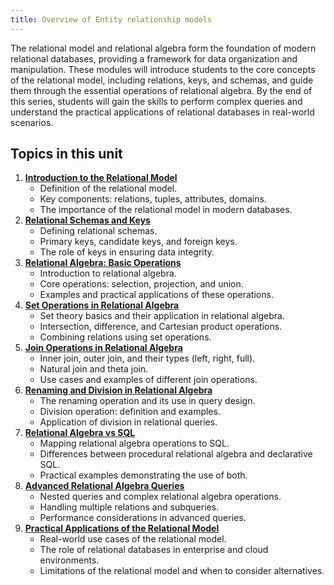 ```yaml
---
title: Overview of Entity relationship models
---
```


<!--
Hey Chatgpt.  I'd you to play the role of a professor teaching an undergraduate computer science course covering databases.  The course consists of several modules including: entity-relationship models, relational model and relational algebra, normal forms and normalization, and SQL.

I need your assistance developing materials for 9 20-min long lectures covering the topic of the relational model and relational algebra. As a first step, please provide 9 high-level topics to be covered.

I'd like your response carefully formatted using markdown.  Here is my prescribed format template:
-example-begin-
1. [**Overview of Database Design**](overview-of-database-design.qmd)
   - Definition and purpose of database design.
   - Overview of key design phases.
   - Ensuring data integrity, scalability, and alignment with business goals.
-example-end-

-->

The relational model and relational algebra form the foundation of modern relational databases, providing a framework for data organization and manipulation. These modules will introduce students to the core concepts of the relational model, including relations, keys, and schemas, and guide them through the essential operations of relational algebra. By the end of this series, students will gain the skills to perform complex queries and understand the practical applications of relational databases in real-world scenarios.


## Topics in this unit

1. [**Introduction to the Relational Model**](intro-to-relational-models.qmd)
   - Definition of the relational model.  
   - Key components: relations, tuples, attributes, domains.  
   - The importance of the relational model in modern databases.  

2. [**Relational Schemas and Keys**](schemas-and-keys.qmd)  
   - Defining relational schemas.  
   - Primary keys, candidate keys, and foreign keys.  
   - The role of keys in ensuring data integrity.  

3. [**Relational Algebra: Basic Operations**](basic-operations.qmd)  
   - Introduction to relational algebra.  
   - Core operations: selection, projection, and union.  
   - Examples and practical applications of these operations.  

4. [**Set Operations in Relational Algebra**](set-operations.qmd)  
   - Set theory basics and their application in relational algebra.  
   - Intersection, difference, and Cartesian product operations.  
   - Combining relations using set operations.  

5. [**Join Operations in Relational Algebra**](join-operations.qmd)  
   - Inner join, outer join, and their types (left, right, full).  
   - Natural join and theta join.  
   - Use cases and examples of different join operations.  

6. [**Renaming and Division in Relational Algebra**](renaming-and-division.qmd)  
   - The renaming operation and its use in query design.  
   - Division operation: definition and examples.  
   - Application of division in relational queries.  

7. [**Relational Algebra vs SQL**](relational-algebra-vs-sql.qmd)  
   - Mapping relational algebra operations to SQL.  
   - Differences between procedural relational algebra and declarative SQL.  
   - Practical examples demonstrating the use of both.  

8. [**Advanced Relational Algebra Queries**](advanced-queries.qmd)  
   - Nested queries and complex relational algebra operations.  
   - Handling multiple relations and subqueries.  
   - Performance considerations in advanced queries.  

9. [**Practical Applications of the Relational Model**](practical-applications.qmd)  
   - Real-world use cases of the relational model.  
   - The role of relational databases in enterprise and cloud environments.  
   - Limitations of the relational model and when to consider alternatives.  

